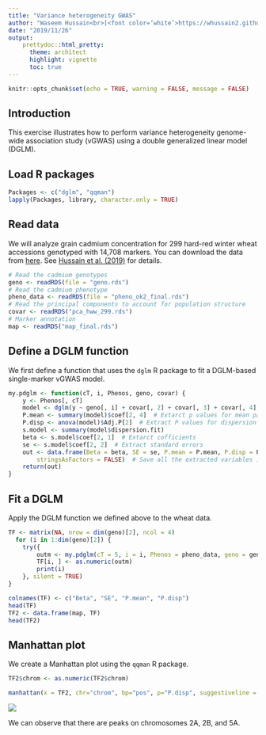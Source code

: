 ```yaml
---
title: "Variance heterogeneity GWAS"
author: "Waseem Hussain<br>[<font color=‘white’>https://whussain2.github.io/</font>](https://whussain2.github.io/)<br>Gota Morota<br>[<font color=‘white’>http://morotalab.org/</font>](http://morotalab.org/)"
date: "2019/11/26"
output: 
    prettydoc::html_pretty:
      theme: architect
      highlight: vignette
      toc: true
---
```


```r
knitr::opts_chunk$set(echo = TRUE, warning = FALSE, message = FALSE)
```

## Introduction
This exercise illustrates how to perform variance heterogeneity genome-wide association study (vGWAS) using a double generalized linear model (DGLM). 


## Load R packages
```r
Packages <- c("dglm", "qqman")
lapply(Packages, library, character.only = TRUE)
```

## Read data
We will analyze grain cadmium concentration for 299 hard-red winter wheat accessions genotyped with 14,708 markers. You can download the data from [here](https://github.com/whussain2/vGWAS/tree/master/Data/Raw_data). See [Hussain et al. (2019)](https://doi.org/10.1101/668087) for details. 
```r
# Read the cadmium genotypes
geno <- readRDS(file = "geno.rds")
# Read the cadmium phenotype
pheno_data <- readRDS(file = "pheno_ok2_final.rds")
# Read the principal components to account for population structure
covar <- readRDS("pca_hww_299.rds")
# Marker annotation
map <- readRDS("map_final.rds")
```

## Define a DGLM function
We first define a function that uses the `dglm` R package to fit a DGLM-based single-marker vGWAS model. 
```r
my.pdglm <- function(cT, i, Phenos, geno, covar) {
    y <- Phenos[, cT]
    model <- dglm(y ~ geno[, i] + covar[, 2] + covar[, 3] + covar[, 4] + covar[, 5], ~ geno[, i], family = gaussian(link = identity))
    P.mean <- summary(model)$coef[2, 4]  # Extarct p values for mean part
    P.disp <- anova(model)$Adj.P[2]  # Extract P values for dispersion part
    s.model <- summary(model$dispersion.fit)
    beta <- s.model$coef[2, 1]  # Extarct cofficients
    se <- s.model$coef[2, 2]  # Extract standard errors
    out <- data.frame(Beta = beta, SE = se, P.mean = P.mean, P.disp = P.disp, 
        stringsAsFactors = FALSE)  # Save all the extracted variables in data frame out
    return(out)
}
```


## Fit a DGLM 
Apply the DGLM function we defined above to the wheat data.  
```r
TF <- matrix(NA, nrow = dim(geno)[2], ncol = 4)
  for (i in 1:dim(geno)[2]) {
    try({
        outm <- my.pdglm(cT = 5, i = i, Phenos = pheno_data, geno = geno, covar = covar)
        TF[i, ] <- as.numeric(outm)
        print(i)
    }, silent = TRUE)
}

colnames(TF) <- c("Beta", "SE", "P.mean", "P.disp")
head(TF)
TF2 <- data.frame(map, TF)
head(TF2)
```


## Manhattan plot
We create a Manhattan plot using the `qqman` R package. 
```r
TF2$chrom <- as.numeric(TF2$chrom)

manhattan(x = TF2, chr="chrom", bp="pos", p="P.disp", suggestiveline = FALSE, genomewideline = -log10(1.44e-05), chrlabs = c("1A", "1B", "1D", "2A", "2B", "2D", "3A", "3B", "3D", "4A", "4B", "4D", "5A", "5B", "5D", "6A", "6B", "6D", "7A", "7B", "7D", "UN"), col = c("blue", "orange", "skyblue", "darkred"), logp = TRUE, cex.lab = 1.5, ylim = c(0, 8), xlab = "Chromosome", ylab = "-log10(p)", cex.axis = 0.8, mgp = c(2, 1, 0))
```

![](man.png)

We can observe that there are peaks on chromosomes 2A, 2B, and 5A. 
